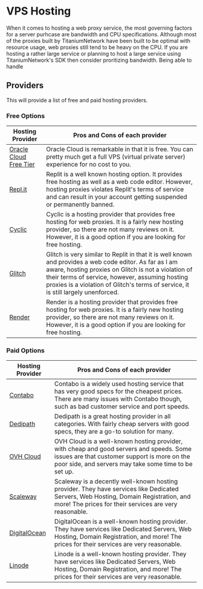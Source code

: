 # VPS Hosting

When it comes to hosting a web proxy service, the most governing factors for a server purhcase are bandwidth and CPU specifications.
Although most of the proxies built by TitaniumNetwork have been built to be optimal with resource usage, web proxies still tend to be heavy on the CPU.
If you are hosting a rather large service or planning to host a large service using TitaniumNetwork's SDK then consider proritizing bandwidth. Being able to handle

## Providers

This will provide a list of free and paid hosting providers.

### Free Options

| Hosting Provider                                            | Pros and Cons of each provider                                                                                                                                                                                                                                                                         |
| ----------------------------------------------------------- | ------------------------------------------------------------------------------------------------------------------------------------------------------------------------------------------------------------------------------------------------------------------------------------------------------ |
| [Oracle Cloud Free Tier](https://www.oracle.com/cloud/free) | Oracle Cloud is remarkable in that it is free. You can pretty much get a full VPS (virtual private server) experience for no cost to you.                                                                                                                                                              |
| [Repl.it](https://repl.it)                                  | Replit is a well known hosting option. It provides free hosting as well as a web code editor. However, hosting proxies violates Replit's terms of service and can result in your account getting suspended or permanently banned.                                                                      |
| [Cyclic](https://cyclic.sh)                                 | Cyclic is a hosting provider that provides free hosting for web proxies. It is a fairly new hosting provider, so there are not many reviews on it. However, it is a good option if you are looking for free hosting.                                                                                   |
| [Glitch](https://glitch.com)                                | Glitch is very similar to Replit in that it is well known and provides a web code editor. As far as I am aware, hosting proxies on Glitch is not a violation of their terms of service, however, assuming hosting proxies is a violation of Glitch's terms of service, it is still largely unenforced. |
| [Render](https://render.com)                                | Render is a hosting provider that provides free hosting for web proxies. It is a fairly new hosting provider, so there are not many reviews on it. However, it is a good option if you are looking for free hosting.                                                                                   |

### Paid Options

| Hosting Provider                                         | Pros and Cons of each provider                                                                                                                                                                   |
| -------------------------------------------------------- | ------------------------------------------------------------------------------------------------------------------------------------------------------------------------------------------------ |
| [Contabo](https://contabo.com)                           | Contabo is a widely used hosting service that has very good specs for the cheapest prices. There are many issues with Contabo though, such as bad customer service and port speeds.              |
| [Dedipath](https://portal.dedipath.com/aff.php?aff=1700) | Dedipath is a great hosting provider in all categories. With fairly cheap servers with good specs, they are a go-to solution for many.                                                           |
| [OVH Cloud](https://ovhcloud.com)                        | OVH Cloud is a well-known hosting provider, with cheap and good servers and speeds. Some issues are that customer support is more on the poor side, and servers may take some time to be set up. |
| [Scaleway](https://scaleway.com)                         | Scaleway is a decently well-known hosting provider. They have services like Dedicated Servers, Web Hosting, Domain Registration, and more! The prices for their services are very reasonable.    |
| [DigitalOcean](https://digitalocean.com)                 | DigitalOcean is a well-known hosting provider. They have services like Dedicated Servers, Web Hosting, Domain Registration, and more! The prices for their services are very reasonable.         |
| [Linode](https://linode.com)                             | Linode is a well-known hosting provider. They have services like Dedicated Servers, Web Hosting, Domain Registration, and more! The prices for their services are very reasonable.               |
